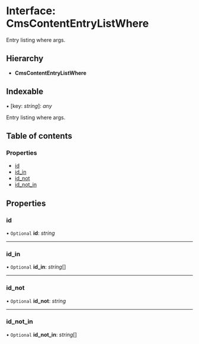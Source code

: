 # Interface: CmsContentEntryListWhere

Entry listing where args.

## Hierarchy

* **CmsContentEntryListWhere**

## Indexable

▪ [key: *string*]: *any*

Entry listing where args.

## Table of contents

### Properties

- [id](cmscontententrylistwhere.mdx#id)
- [id\_in](cmscontententrylistwhere.mdx#id_in)
- [id\_not](cmscontententrylistwhere.mdx#id_not)
- [id\_not\_in](cmscontententrylistwhere.mdx#id_not_in)

## Properties

### id

• `Optional` **id**: *string*

___

### id\_in

• `Optional` **id\_in**: *string*[]

___

### id\_not

• `Optional` **id\_not**: *string*

___

### id\_not\_in

• `Optional` **id\_not\_in**: *string*[]
